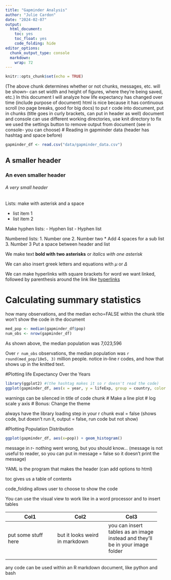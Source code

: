 ```yaml
---
title: "Gapminder Analysis"
author: "Julie Cardon"
date: "2024-02-07"
output: 
  html_document:
    toc: yes
    toc_float: yes
    code_folding: hide
editor_options: 
  chunk_output_type: console
  markdown: 
    wrap: 72
---
```


```r
knitr::opts_chunk$set(echo = TRUE)
```

(The above chunk determines whether or not chunks, messages, etc. will
be shown-- can set width and height of figures, where they're being
saved, etc.) In this document I will analyze how life expectancy has
changed over time (include purpose of document) html is nice because it
has continuous scroll (no page breaks, good for big docs) to put r code
into document, put in chunks (title goes in curly brackets, can put in
header as well) document and console can use different working
directories, use knit directory to fix we used the settings button to
remove output from document (see in console- you can choose) \# Reading
in gapminder data (header has hashtag and space before)

```r
gapminder_df <- read.csv("data/gapminder_data.csv")

```

## A smaller header

### An even smaller header

###### A very small header

Lists: make with asterisk and a space

-   list item 1
-   list item 2

Make hyphen lists: - Hyphen list - Hyphen list

Numbered lists: 1. Number one 2. Number two \* Add 4 spaces for a sub
list 3. Number 3 Put a space between header and list

We make text **bold with two asterisks** or *italics with one asterisk*

We can also insert greek letters and equations with $\mu$ or $\Delta$

We can make hyperlinks with square brackets for word we want linked,
followed by parenthesis around the link like
[hyperlinks](https://pad.carpentries.org/Spring2024-BIOMI6300)

# Calculating summary statistics

how many observations, and the median echo=FALSE within the chunk title
won't show the code in the document

```r
med_pop <- median(gapminder_df$pop)
num_obs <- nrow(gapminder_df)
```

As shown above, the median population was 7,023,596

Over `r num_obs` observations, the median population was
`r round(med_pop/10e5, 3)` million people. notice in-line r codes, and
how that shows up in the knitted text.

#Plotting life Expectancy Over the Years

```r
library(ggplot2) #(the hashtag makes it so r doesn't read the code)
ggplot(gapminder_df, aes(x = year, y = lifeExp, group = country, color = continent)) + geom_line() + scale_y_log10() + scale_x_continuous(limits = c(1997, 2007))
```

warnings can be silenced in title of code chunk \# Make a line plot \#
log scale y axis \# Bonus: Change the theme

always have the library loading step in your r chunk eval = false (shows
code, but doesn't run it, output = false, run code but not show)

#Plotting Population Distribution

```r
ggplot(gapminder_df, aes(x=pop)) + geom_histogram()
```

message in r- nothing went wrong, but you should know... (message is not
useful to reader, so you can put in message = false so it doesn't print
the message)

YAML is the program that makes the header (can add options to html)

toc gives us a table of contents

code_folding allows user to choose to show the code

You can use the visual view to work like in a word processor and to
insert tables

+---------------------+----------------------+----------------------+
| Col1                | Col2                 | Col3                 |
+=====================+======================+======================+
| put some stuff here | but it looks weird   | you can insert       |
|                     | in markdown          | tables as an image   |
|                     |                      | instead and they'll  |
|                     |                      | be in your image     |
|                     |                      | folder               |
+---------------------+----------------------+----------------------+
|                     |                      |                      |
+---------------------+----------------------+----------------------+
|                     |                      |                      |
+---------------------+----------------------+----------------------+
any code can be used within an R markdown document, like python and bash
